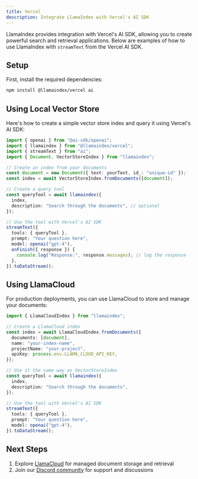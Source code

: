 ```yaml
---
title: Vercel
description: Integrate LlamaIndex with Vercel's AI SDK
---
```


LlamaIndex provides integration with Vercel's AI SDK, allowing you to create powerful search and retrieval applications. Below are examples of how to use LlamaIndex with `streamText` from the Vercel AI SDK.

## Setup

First, install the required dependencies:

```bash
npm install @llamaindex/vercel ai
```

## Using Local Vector Store

Here's how to create a simple vector store index and query it using Vercel's AI SDK:

```typescript
import { openai } from "@ai-sdk/openai";
import { llamaindex } from "@llamaindex/vercel";
import { streamText } from "ai";
import { Document, VectorStoreIndex } from "llamaindex";

// Create an index from your documents
const document = new Document({ text: yourText, id_: "unique-id" });
const index = await VectorStoreIndex.fromDocuments([document]);

// Create a query tool
const queryTool = await llamaindex({
  index,
  description: "Search through the documents", // optional
});

// Use the tool with Vercel's AI SDK
streamText({
  tools: { queryTool },
  prompt: "Your question here",
  model: openai("gpt-4"),
  onFinish({ response }) {
    console.log("Response:", response.messages); // log the response
  },
}).toDataStream();
```

## Using LlamaCloud

For production deployments, you can use LlamaCloud to store and manage your documents:

```typescript
import { LlamaCloudIndex } from "llamaindex";

// Create a LlamaCloud index
const index = await LlamaCloudIndex.fromDocuments({
  documents: [document],
  name: "your-index-name",
  projectName: "your-project",
  apiKey: process.env.LLAMA_CLOUD_API_KEY,
});

// Use it the same way as VectorStoreIndex
const queryTool = await llamaindex({
  index,
  description: "Search through the documents",
});

// Use the tool with Vercel's AI SDK
streamText({
  tools: { queryTool },
  prompt: "Your question here",
  model: openai("gpt-4"),
}).toDataStream();
```

## Next Steps

1. Explore [LlamaCloud](https://cloud.llamaindex.ai/) for managed document storage and retrieval
2. Join our [Discord community](https://discord.gg/llamaindex) for support and discussions

